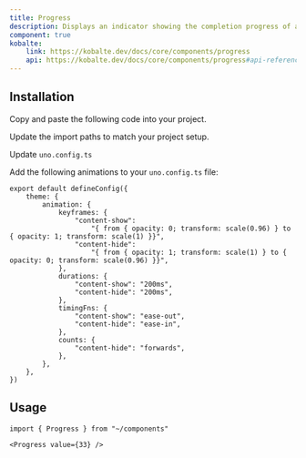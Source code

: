 ```yaml
---
title: Progress
description: Displays an indicator showing the completion progress of a task, typically displayed as a progress bar.
component: true
kobalte:
    link: https://kobalte.dev/docs/core/components/progress
    api: https://kobalte.dev/docs/core/components/progress#api-reference
---
```



<ComponentExample src="/src/components/examples/progress/demo.tsx">
    <ProgressDemo />
</ComponentExample>

## Installation

<Steps>

<Step>Copy and paste the following code into your project.</Step>

<ComponentSource src="/src/components/ui/progress.tsx" />

<Step>Update the import paths to match your project setup.</Step>

<Step>Update `uno.config.ts`</Step>

Add the following animations to your `uno.config.ts` file:

```tsx title="uno.config.ts" {3-28}
export default defineConfig({
    theme: {
        animation: {
            keyframes: {
                "content-show":
                    "{ from { opacity: 0; transform: scale(0.96) } to { opacity: 1; transform: scale(1) }}",
                "content-hide":
                    "{ from { opacity: 1; transform: scale(1) } to { opacity: 0; transform: scale(0.96) }}",
            },
            durations: {
                "content-show": "200ms",
                "content-hide": "200ms",
            },
            timingFns: {
                "content-show": "ease-out",
                "content-hide": "ease-in",
            },
            counts: {
                "content-hide": "forwards",
            },
        },
    },
})
```

</Steps>

## Usage

```tsx
import { Progress } from "~/components"
```

```tsx
<Progress value={33} />
```
